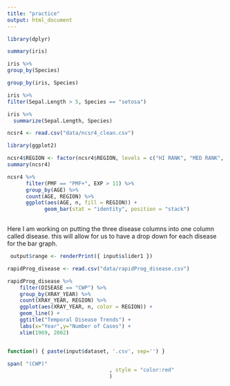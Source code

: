 ```yaml
---
title: "practice"
output: html_document
---
```


```r
library(dplyr)
```

```r
summary(iris)
```

```r
iris %>%
group_by(Species)
```

```r
group_by(iris, Species)
```

```r
iris %>%
filter(Sepal.Length > 5, Species == "setosa")
```
```r
iris %>%
  summarize(Sepal.Length, Species)
```

```r
ncsr4 <- read.csv("data/ncsr4_clean.csv")
```

```r
library(ggplot2)
```

```r
ncsr4$REGION <- factor(ncsr4$REGION, levels = c("HI RANK", "MED RANK", "LOW RANK"))
summary(ncsr4)
```


```r
ncsr4 %>%
      filter(PMF == "PMF+", EXP > 11) %>%
      group_by(AGE) %>%
      count(AGE, REGION) %>%
      ggplot(aes(AGE, n, fill = REGION)) +
            geom_bar(stat = "identity", position = "stack") 
            
```

Here I am working on putting the three disease columns into one column called disease. this will allow for us to have a drop down for each disease for the bar graph.
```r
 output$range <- renderPrint({ input$slider1 })
```
```r
rapidProg_disease <- read.csv("data/rapidProg_disease.csv")
```

```r
rapidProg_disease %>%
    filter(DISEASE == "CWP") %>%
    group_by(XRAY_YEAR) %>%
    count(XRAY_YEAR, REGION) %>%
    ggplot(aes(XRAY_YEAR, n, color = REGION)) +
    geom_line() +
    ggtitle("Temporal Disease Trends") +
    labs(x="Year",y="Number of Cases") +
    xlim(1969, 2002)

```


```r
```

```r
function() { paste(input$dataset, '.csv', sep='') }
```

```r
span( "(CWP)"
                                 , style = "color:red"
                                 )
```

